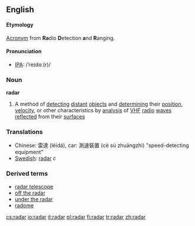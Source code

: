 ==English==

====Etymology====
[[Acronym]] from '''Ra'''dio '''D'''etection '''a'''nd '''R'''anging.

====Pronunciation====
*[[w:IPA|IPA]]: /ˈreɪdɑː(r)/

===Noun===
{{wikipedia}}
'''radar'''
# A method of [[detecting]] [[distant]] [[object]]s and [[determining]] their [[position]], [[velocity]], or other characteristics by [[analysis]] of [[VHF]] [[radio]] [[wave]]s [[reflect]]ed from their [[surface]]s

===Translations===
*Chinese: 雷達 (léidá), car: 測速裝置 (cè sù zhuāngzhì) "speed-detecting equipment"
*[[w:Swedish language|Swedish]]: [[radar]] ''c''

===Derived terms===
*[[radar telescope]]
*[[off the radar]]
*[[under the radar]]
*[[radome]]

[[cs:radar]]
[[io:radar]]
[[it:radar]]
[[pl:radar]]
[[fi:radar]]
[[tr:radar]]
[[zh:radar]]